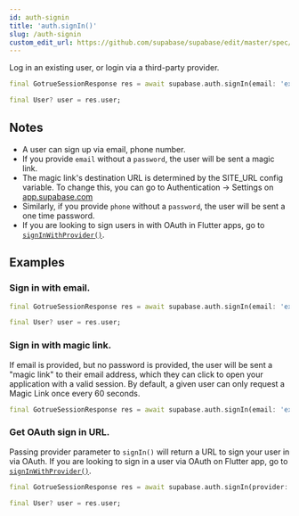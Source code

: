 ```yaml
---
id: auth-signin
title: 'auth.signIn()'
slug: /auth-signin
custom_edit_url: https://github.com/supabase/supabase/edit/master/spec/supabase_dart_v1_legacy.yml
---
```



Log in an existing user, or login via a third-party provider.

```dart
final GotrueSessionResponse res = await supabase.auth.signIn(email: 'example@email.com', password: 'example-password');

final User? user = res.user;
```

## Notes

- A user can sign up via email, phone number.
- If you provide `email` without a `password`, the user will be sent a magic link.
- The magic link's destination URL is determined by the SITE_URL config variable. To change this, you can go to Authentication -> Settings on [app.supabase.com](https://app.supabase.com)
- Similarly, if you provide `phone` without a `password`, the user will be sent a one time password.
- If you are looking to sign users in with OAuth in Flutter apps, go to [`signInWithProvider()`](/docs/reference/dart/auth-signinwithprovider).

## Examples

### Sign in with email.

```dart
final GotrueSessionResponse res = await supabase.auth.signIn(email: 'example@email.com', password: 'example-password');

final User? user = res.user;
```

### Sign in with magic link.

If email is provided, but no password is provided, the user will be sent a "magic link" to their email address, which they can click to open your application with a valid session. By default, a given user can only request a Magic Link once every 60 seconds.

```dart
final GotrueSessionResponse res = await supabase.auth.signIn(email: 'example@email.com');
```

### Get OAuth sign in URL.

Passing provider parameter to `signIn()` will return a URL to sign your user in via OAuth.
If you are looking to sign in a user via OAuth on Flutter app, go to [`signInWithProvider()`](/docs/reference/dart/auth-signinwithprovider).

```dart
final GotrueSessionResponse res = await supabase.auth.signIn(provider: Provider.github);

final User? user = res.user;
```
